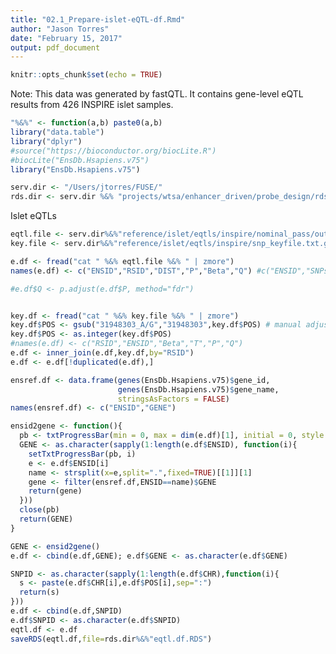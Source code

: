 ```yaml
---
title: "02.1_Prepare-islet-eQTL-df.Rmd"
author: "Jason Torres"
date: "February 15, 2017"
output: pdf_document
---
```


```r
knitr::opts_chunk$set(echo = TRUE)
```


Note: This data was generated by fastQTL. It contains gene-level eQTL results from 426 INSPIRE islet samples. 


```r
"%&%" <- function(a,b) paste0(a,b) 
library("data.table")
library("dplyr")
#source("https://bioconductor.org/biocLite.R")
#biocLite("EnsDb.Hsapiens.v75")
library("EnsDb.Hsapiens.v75")

serv.dir <- "/Users/jtorres/FUSE/"
rds.dir <- serv.dir %&% "projects/wtsa/enhancer_driven/probe_design/rds/"

```


Islet eQTLs 

```r

eqtl.file <- serv.dir%&%"reference/islet/eqtls/inspire/nominal_pass/output/" %&% "eqtls_fdr05.txt.gz"
key.file <- serv.dir%&%"reference/islet/eqtls/inspire/snp_keyfile.txt.gz"

e.df <- fread("cat " %&% eqtl.file %&% " | zmore")
names(e.df) <- c("ENSID","RSID","DIST","P","Beta","Q") #c("ENSID","SNPs.Tested","MLE1","MLE2","DUMMY","RSID","DIST","NOM.P","Beta","P1","P")

#e.df$Q <- p.adjust(e.df$P, method="fdr")


key.df <- fread("cat " %&% key.file %&% " | zmore") 
key.df$POS <- gsub("31948303_A/G","31948303",key.df$POS) # manual adjustement based on output from fread warning 
key.df$POS <- as.integer(key.df$POS)
#names(e.df) <- c("RSID","ENSID","Beta","T","P","Q")
e.df <- inner_join(e.df,key.df,by="RSID")
e.df <- e.df[!duplicated(e.df),]

ensref.df <- data.frame(genes(EnsDb.Hsapiens.v75)$gene_id,
                        genes(EnsDb.Hsapiens.v75)$gene_name,
                        stringsAsFactors = FALSE)
names(ensref.df) <- c("ENSID","GENE")

ensid2gene <- function(){
  pb <- txtProgressBar(min = 0, max = dim(e.df)[1], initial = 0, style = 3)
  GENE <- as.character(sapply(1:length(e.df$ENSID), function(i){
    setTxtProgressBar(pb, i) 
    e <- e.df$ENSID[i]
    name <- strsplit(x=e,split=".",fixed=TRUE)[[1]][1]
    gene <- filter(ensref.df,ENSID==name)$GENE
    return(gene)
  }))
  close(pb)
  return(GENE)
}

GENE <- ensid2gene()
e.df <- cbind(e.df,GENE); e.df$GENE <- as.character(e.df$GENE)

SNPID <- as.character(sapply(1:length(e.df$CHR),function(i){
  s <- paste(e.df$CHR[i],e.df$POS[i],sep=":")
  return(s)
}))
e.df <- cbind(e.df,SNPID)  
e.df$SNPID <- as.character(e.df$SNPID)
eqtl.df <- e.df 
saveRDS(eqtl.df,file=rds.dir%&%"eqtl.df.RDS")

```

